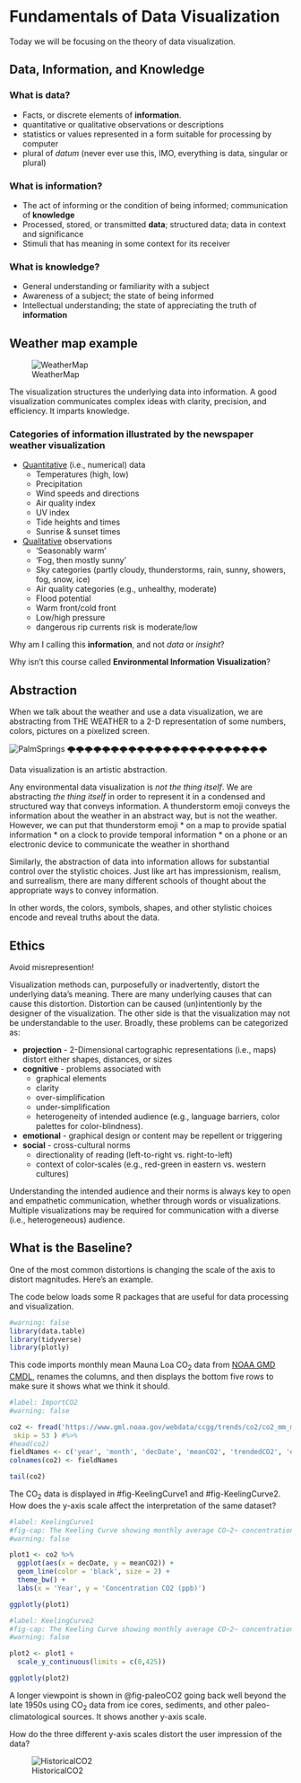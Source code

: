 # Fundamentals of Data Visualization {#sec-information}

::: {.callout-note appearance="simple"}
Today we will be focusing on the theory of data visualization. 
:::

## Data, Information, and Knowledge

### What is data?

* Facts, or discrete elements of **information**.  
* quantitative or qualitative observations or descriptions
* statistics or values represented in a form suitable for processing by computer
* plural of _datum_ (never ever use this, IMO, everything is data, singular or plural)

### What is information?  

* The act of informing or the condition of being informed; communication of **knowledge**
* Processed, stored, or transmitted **data**; structured data; data in context and significance
* Stimuli that has meaning in some context for its receiver

### What is knowledge? 

* General understanding or familiarity with a subject
* Awareness of a subject; the state of being informed
* Intellectual understanding; the state of appreciating the truth of **information**

## Weather map example

![WeatherMap](images/LATimesWeather.jpg){#fig-WeatherMap}

The visualization structures the underlying data into information. A good visualization communicates complex ideas with clarity, precision, and efficiency. It imparts knowledge.       

### Categories of information illustrated by the newspaper weather visualization

* [Quantitative](https://en.wikipedia.org/wiki/Level_of_measurement) (i.e., numerical) data 
  + Temperatures (high, low)
  + Precipitation 
  + Wind speeds and directions
  + Air quality index
  + UV index
  + Tide heights and times
  + Sunrise & sunset times
* [Qualitative](https://en.wikipedia.org/wiki/Qualitative_research) observations
  + 'Seasonably warm'
  + 'Fog, then mostly sunny'
  + Sky categories (partly cloudy, thunderstorms, rain, sunny, showers, fog, snow, ice)
  + Air quality categories (e.g., unhealthy, moderate)
  + Flood potential
  + Warm front/cold front
  + Low/high pressure
  + dangerous rip currents risk is moderate/low
  
::: {.callout-note appearance="simple"}
Why am I calling this **information**, and not _data_ or _insight_? 

Why isn't this course called **Environmental Information Visualization**?
:::

## Abstraction

When we talk about the weather and use a data visualization, we are abstracting from [THE WEATHER]{#fig-actualweather} to a 2-D representation of some numbers, colors, pictures on a pixelized screen.  

![PalmSprings](images/palm_springs_lightning.jpg){#fig-actualweather}
🌩️🌩️🌩️🌩️🌩️🌩️🌩️🌩️🌩️🌩️🌩️🌩️🌩️🌩️🌩️🌩️🌩️🌩️🌩️🌩️🌩️🌩️🌩️

Data visualization is an artistic abstraction.  

Any environmental data visualization is _not the thing itself_. We are abstracting _the thing itself_ in order to represent it in a condensed and structured way that conveys information. A thunderstorm emoji conveys the information about the weather in an abstract way, but is not the weather. However, we can put that thunderstorm emoji 
 * on a map to provide spatial information 
 * on a clock to provide temporal information
 * on a phone or an electronic device to communicate the weather in shorthand
 
Similarly, the abstraction of data into information allows for substantial control over the stylistic choices.  Just like art has impressionism, realism, and surrealism, there are many different schools of thought about the appropriate ways to convey information. 

In other words, the colors, symbols, shapes, and other stylistic choices encode and reveal truths about the data. 

## Ethics

::: {.callout-note appearance="important"}
Avoid misrepresention!
:::

Visualization methods can, purposefully or inadvertently, distort the underlying data's meaning. There are many underlying causes that can cause this distortion. Distortion can be caused (un)intentionly by the designer of the visualization. The other side is that the visualization may not be understandable to the user. Broadly, these problems can be categorized as:

* **projection** - 2-Dimensional cartographic representations (i.e., maps) distort either shapes, distances, or sizes
* **cognitive** - problems associated with 
  + graphical elements
  + clarity
  + over-simplification
  + under-simplification
  + heterogeneity of intended audience (e.g., language barriers, color palettes for color-blindness).
* **emotional** - graphical design or content may be repellent or triggering
* **social** - cross-cultural norms
  + directionality of reading (left-to-right vs. right-to-left)
  + context of color-scales (e.g., red-green in eastern vs. western cultures)
  
Understanding the intended audience and their norms is always key to open and empathetic communication, whether through words or visualizations.  Multiple visualizations may be required for communication with a diverse (i.e., heterogeneous) audience.  

## What is the Baseline?

One of the most common distortions is changing the scale of the axis to distort magnitudes. Here's an example.

The code below loads some R packages that are useful for data processing and visualization.

```{r}
#warning: false
library(data.table)
library(tidyverse)
library(plotly)

```

This code imports monthly mean Mauna Loa CO~2~ data from [NOAA GMD CMDL](https://www.gml.noaa.gov/ccgg/trends/data.html), renames the columns, and then displays the bottom five rows to make sure it shows what we think it should.

```{r}
#label: ImportCO2
#warning: false

co2 <- fread('https://www.gml.noaa.gov/webdata/ccgg/trends/co2/co2_mm_mlo.txt', 
 skip = 53 ) #%>%
#head(co2)
fieldNames <- c('year', 'month', 'decDate', 'meanCO2', 'trendedCO2', 'days', 'stdev', 'unc')
colnames(co2) <- fieldNames

tail(co2)

```

The CO~2~ data is displayed in #fig-KeelingCurve1 and #fig-KeelingCurve2. How does the y-axis scale affect the interpretation of the same dataset?

```{r}
#label: KeelingCurve1
#fig-cap: The Keeling Curve showing monthly average CO~2~ concentrations (ppm) at Mauna Loa
#warning: false

plot1 <- co2 %>% 
  ggplot(aes(x = decDate, y = meanCO2)) +
  geom_line(color = 'black', size = 2) +
  theme_bw() +
  labs(x = 'Year', y = 'Concentration CO2 (ppb)')

ggplotly(plot1)
```

```{r}
#label: KeelingCurve2
#fig-cap: The Keeling Curve showing monthly average CO~2~ concentrations (ppm) at Mauna Loa
#warning: false

plot2 <- plot1 + 
  scale_y_continuous(limits = c(0,425))

ggplotly(plot2)

```

A longer viewpoint is shown in @fig-paleoCO2 going back well beyond the late 1950s using CO~2~ data from ice cores, sediments, and other paleo-climatological sources. It shows another y-axis scale.  

How do the three different y-axis scales distort the user impression of the data?  

![HistoricalCO2](images/Co2-levels-historic.jpg){#fig-paleoCO2}

